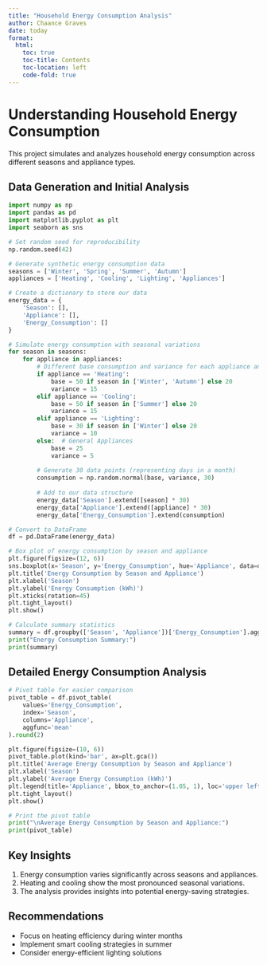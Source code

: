 ```yaml
---
title: "Household Energy Consumption Analysis"
author: Chaance Graves
date: today
format: 
  html:
    toc: true
    toc-title: Contents
    toc-location: left
    code-fold: true
---
```


# Understanding Household Energy Consumption

This project simulates and analyzes household energy consumption across different seasons and appliance types.

## Data Generation and Initial Analysis

```python
import numpy as np
import pandas as pd
import matplotlib.pyplot as plt
import seaborn as sns

# Set random seed for reproducibility
np.random.seed(42)

# Generate synthetic energy consumption data
seasons = ['Winter', 'Spring', 'Summer', 'Autumn']
appliances = ['Heating', 'Cooling', 'Lighting', 'Appliances']

# Create a dictionary to store our data
energy_data = {
    'Season': [],
    'Appliance': [],
    'Energy_Consumption': []
}

# Simulate energy consumption with seasonal variations
for season in seasons:
    for appliance in appliances:
        # Different base consumption and variance for each appliance and season
        if appliance == 'Heating':
            base = 50 if season in ['Winter', 'Autumn'] else 20
            variance = 15
        elif appliance == 'Cooling':
            base = 50 if season in ['Summer'] else 20
            variance = 15
        elif appliance == 'Lighting':
            base = 30 if season in ['Winter'] else 20
            variance = 10
        else:  # General Appliances
            base = 25
            variance = 5
        
        # Generate 30 data points (representing days in a month)
        consumption = np.random.normal(base, variance, 30)
        
        # Add to our data structure
        energy_data['Season'].extend([season] * 30)
        energy_data['Appliance'].extend([appliance] * 30)
        energy_data['Energy_Consumption'].extend(consumption)

# Convert to DataFrame
df = pd.DataFrame(energy_data)

# Box plot of energy consumption by season and appliance
plt.figure(figsize=(12, 6))
sns.boxplot(x='Season', y='Energy_Consumption', hue='Appliance', data=df)
plt.title('Energy Consumption by Season and Appliance')
plt.xlabel('Season')
plt.ylabel('Energy Consumption (kWh)')
plt.xticks(rotation=45)
plt.tight_layout()
plt.show()

# Calculate summary statistics
summary = df.groupby(['Season', 'Appliance'])['Energy_Consumption'].agg(['mean', 'std']).round(2)
print("Energy Consumption Summary:")
print(summary)
```

## Detailed Energy Consumption Analysis

```python
# Pivot table for easier comparison
pivot_table = df.pivot_table(
    values='Energy_Consumption', 
    index='Season', 
    columns='Appliance', 
    aggfunc='mean'
).round(2)

plt.figure(figsize=(10, 6))
pivot_table.plot(kind='bar', ax=plt.gca())
plt.title('Average Energy Consumption by Season and Appliance')
plt.xlabel('Season')
plt.ylabel('Average Energy Consumption (kWh)')
plt.legend(title='Appliance', bbox_to_anchor=(1.05, 1), loc='upper left')
plt.tight_layout()
plt.show()

# Print the pivot table
print("\nAverage Energy Consumption by Season and Appliance:")
print(pivot_table)
```

## Key Insights

1. Energy consumption varies significantly across seasons and appliances.
2. Heating and cooling show the most pronounced seasonal variations.
3. The analysis provides insights into potential energy-saving strategies.

## Recommendations

- Focus on heating efficiency during winter months
- Implement smart cooling strategies in summer
- Consider energy-efficient lighting solutions